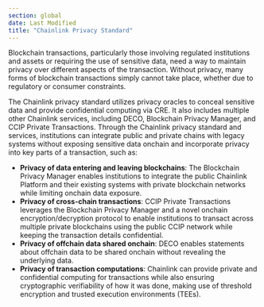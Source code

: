 ```yaml
---
section: global
date: Last Modified
title: "Chainlink Privacy Standard"
---
```



Blockchain transactions, particularly those involving regulated institutions and assets or requiring the use of sensitive data, need a way to maintain privacy over different aspects of the transaction. Without privacy, many forms of blockchain transactions simply cannot take place, whether due to regulatory or consumer constraints.

The Chainlink privacy standard utilizes privacy oracles to conceal sensitive data and provide confidential computing via CRE. It also includes multiple other Chainlink services, including DECO, Blockchain Privacy Manager, and CCIP Private Transactions. Through the Chainlink privacy standard and services, institutions can integrate public and private chains with legacy systems without exposing sensitive data onchain and incorporate privacy into key parts of a transaction, such as:

- **Privacy of data entering and leaving blockchains**: The Blockchain Privacy Manager enables institutions to integrate the public Chainlink Platform and their existing systems with private blockchain networks while limiting onchain data exposure.
- **Privacy of cross-chain transactions**: CCIP Private Transactions leverages the Blockchain Privacy Manager and a novel onchain encryption/decryption protocol to enable institutions to transact across multiple private blockchains using the public CCIP network while keeping the transaction details confidential.
- **Privacy of offchain data shared onchain**: DECO enables statements about offchain data to be shared onchain without revealing the underlying data.
- **Privacy of transaction computations**: Chainlink can provide private and confidential computing for transactions while also ensuring cryptographic verifiability of how it was done, making use of threshold encryption and trusted execution environments (TEEs).

<ClickToZoom src="/images/oracle-platform/privacy-standard.png" />
